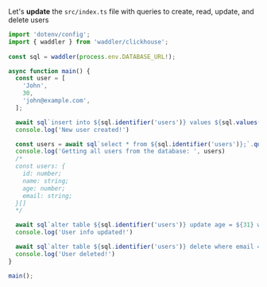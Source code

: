Let's **update** the `src/index.ts` file with queries to create, read, update, and delete users

```typescript copy filename="src/index.ts"
import 'dotenv/config';
import { waddler } from 'waddler/clickhouse';
  
const sql = waddler(process.env.DATABASE_URL!);

async function main() {
  const user = [
    'John',
    30,
    'john@example.com',
  ];

  await sql`insert into ${sql.identifier('users')} values ${sql.values([[sql.default, ...user]])};`.command();
  console.log('New user created!')

  const users = await sql`select * from ${sql.identifier('users')};`.query();
  console.log('Getting all users from the database: ', users)
  /*
  const users: {
    id: number;
    name: string;
    age: number;
    email: string;
  }[]
  */

  await sql`alter table ${sql.identifier('users')} update age = ${31} where email = ${user[2]};`.command();
  console.log('User info updated!')

  await sql`alter table ${sql.identifier('users')} delete where email = ${user[2]};`.command();
  console.log('User deleted!')
}

main();
```
